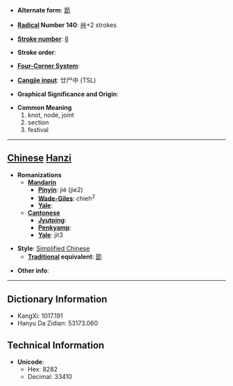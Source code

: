 * '''Alternate form''': [[節]]

* '''[[Wiktionary:Chinese radical index| Radical]] Number 140''': [[Wiktionary:Chinese radical index 艸|艸]]+2 strokes

* '''[[Wiktionary:Chinese total strokes index|Stroke number]]''': [[Wiktionary:Chinese total strokes index 8|8]]

* '''Stroke order''': 

* '''[[Wiktionary:Chinese four corner index|Four-Corner System]]''': 

* '''[[Wiktionary:Chinese Cangjie index|Cangjie input]]''': 廿尸中 (TSL)

* '''Graphical Significance and Origin''': 

* '''Common Meaning'''
*#knot, node, joint
*# section
*# festival


----

== [[Chinese]] [[Hanzi]] ==

* '''Romanizations'''
** '''[[Mandarin]]'''
*** '''[[Pinyin]]''': jié (jie2)
*** '''[[Wade-Giles]]''': chieh<sup>2</sup>
*** '''[[Yale]]''': 
** '''[[Cantonese]]'''
*** '''[[Jyutping]]''':
*** '''[[Penkyamp]]''': 
*** '''[[Yale]]''': jit3

* '''Style''': [[Simplified Chinese]] 
** '''[[Traditional Chinese|Traditional]] equivalent''': [[節]]

* '''Other info''': 

----

== Dictionary Information ==

* KangXi: 1017.191
* Hanyu Da Zidian: 53173.060

== Technical Information ==

* '''Unicode''':
** Hex: 8282
** Decimal: 33410